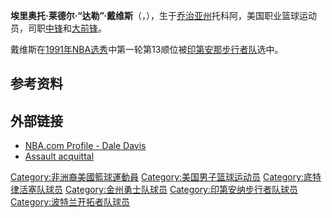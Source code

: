 {{BLP unsourced|time=2021-01-24T01:50:23+00:00}}
{{infobox NBA Player
| name = 戴尔·戴维斯<br/>Dale Davis
| image =
| position = [[大前锋|大前锋]]-[[中锋|中锋]]
| height_ft = 6
| height_in = 11
| weight = 252磅
| league = NBA
| team = 
| nationality = {{USA}}
| birth_date = {{birth date and age|1969|3|25}} 
| birth_place = {{USA}}[[乔治亚州|乔治亚州]]托科阿
| highschool = 托科阿斯蒂芬县高中
| college = [[克莱姆森大学|克莱姆森大学]] 
| draft =第一轮第13顺位
| draft_year = 1991年
| draft_team = [[印第安那步行者队|印第安那步行者队]]
| career_start = 1991年
| career_end = 
| former_teams = 印第安那步行者队 (1991–2000)<br/>[[波特兰开拓者队|波特兰开拓者队]] (2000–2004)<br/>印第安那步行者队(2005)<br/> [[金州勇士队|金州勇士队]] (2004–2005)
| awards = 
}}
{{世大運獎牌記錄
|項目=籃球
|a1=1989
|b1=1
}}
'''埃里奥托·莱德尔·“达勒”·戴维斯'''（{{lang-en|'''Elliott Lydell "Dale" Davis'''}}，{{bd|1969年|3月25日||}}），生于[[乔治亚州|乔治亚州]]托科阿，美国职业篮球运动员，司职[[中锋|中锋]]和[[大前锋|大前锋]]。 

戴维斯在[[1991年NBA选秀|1991年NBA选秀]]中第一轮第13顺位被[[印第安那步行者队|印第安那步行者队]]选中。

== 参考资料 ==
{{Reflist}}

== 外部链接 ==
*[http://www.nba.com/playerfile/dale_davis/ NBA.com Profile - Dale Davis] {{Wayback|url=http://www.nba.com/playerfile/dale_davis/ |date=20130509122449 }}{{en}}
*[https://web.archive.org/web/20070921215454/http://www.detroitbadboys.com/archives/2006-08-02/dale-davis-arrested-in-miami/ Assault acquittal]{{en}}

{{1991 NBA Draft}}
{{Authority control}}
{{DEFAULTSORT:Davis, Dale}}

[[Category:非洲裔美國籃球運動員|Category:非洲裔美國籃球運動員]]
[[Category:美国男子篮球运动员|Category:美国男子篮球运动员]]
[[Category:底特律活塞队球员|Category:底特律活塞队球员]]
[[Category:金州勇士队球员|Category:金州勇士队球员]]
[[Category:印第安纳步行者队球员|Category:印第安纳步行者队球员]]
[[Category:波特兰开拓者队球员|Category:波特兰开拓者队球员]]